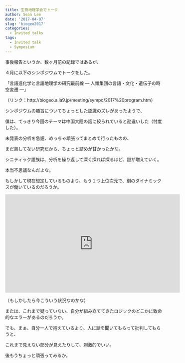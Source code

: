 ```yaml
---
title: 生物地理学会でトーク
author: Sean Lee
date: '2017-04-07'
slug: 'biogeo2017'
categories:
  - Invited talks
tags:
  - Invited talk
  - Symposium
---
```


事後報告というか、数ヶ月前の記録ではあるが、

４月に以下のシンポジウムでトークをした。

「言語進化学と言語地理学の研究最前線 ― 人類集団の言語・文化・遺伝子の時空変遷 ―」

（リンク：http://biogeo.a.la9.jp/meeting/sympo/2017%20program.htm）

シンポジウムの趣旨についてちょっとした認識のズレがあったようで、

僕は、てっきり今回のテーマは中国大陸の話に絞られていると勘違いした（忖度した）。

未発表の分析を急遽、めっちゃ頑張ってまとめて行ったものの、

まだ熟してない研究だから、ちょっと詰めが甘かったかな。

シニティック語族は、分析を繰り返して深く探れば探るほど、謎が増えていく。

本当不思議なんだよな。

もしかして現在想定しているものより、もう１つ上位次元で、別のダイナミックスが働いているのだろうか。

<iframe width="560" height="315" src="https://www.youtube.com/embed/UnURElCzGc0" frameborder="0" allowfullscreen></iframe>

（もしかしたら今こういう状況なのかな）

または、これまで疑っていない、自分が組み立ててきたロジックのどこかに致命的なエラーがあるのだろうか。

でも、まぁ、自分一人で抱えているより、人に話を聞いてもらって批判してもらうと、

これまで見えない部分が見えたりして、刺激的でいい。

後もうちょっと頑張ってみるか。